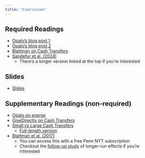 ```yaml
---
title: "Conclusion"
---
```



## Required Readings

- [Opalo's blog post 1](https://www.africanistperspective.com/p/there-is-a-lot-more-to-policy-research)
- [Opalo's blog post 2](https://www.africanistperspective.com/p/policymaking-for-economic-transformation)
- [Blattman on Cash Transfers](https://www.vox.com/the-big-idea/2017/3/14/14914996/bill-gates-chickens-cash-africa-poor-development#new_tab)
- [Sandefur et al. (2024)](https://www.cgdev.org/blog/renewing-agoa-wont-do-much-africas-exports-heres-what-could)
  + There's a longer version linked at the top if you're interested

## Slides

- [Slides](/slides/27-conclusion.html)


## Supplementary Readings (non-required)

- [Opalo on energy](https://www.africanistperspective.com/p/energy-poverty-is-very-bad-for-humans)
- [GiveDirectly on Cash Transfers](https://www.givedirectly.org/research-on-cash-transfers/)
- [Small vs Large Cash Transfers](https://blogs.worldbank.org/en/developmenttalk/do-larger-cash-transfers-improve-longer-run-outcomes-more-cost-effectively-smaller)
  + [Full-length version](https://documents1.worldbank.org/curated/en/404501631120877904/pdf/Intervention-Size-and-Persistence.pdf)
- [Blattman et al. (2017)](https://www.nytimes.com/2017/04/27/opinion/do-sweatshops-lift-workers-out-of-poverty.html#new_tab)
  + You can access this with a free Penn NYT subscription
  + Checkout the [follow-up study](https://osf.io/preprints/socarxiv/zrqe4) of longer-run effects if you're interested






